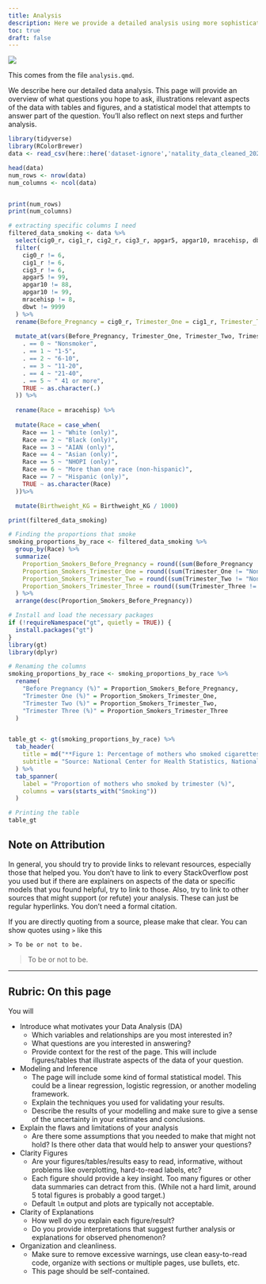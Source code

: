 ```yaml
---
title: Analysis
description: Here we provide a detailed analysis using more sophisticated statistics techniques.
toc: true
draft: false
---
```


![](https://upload.wikimedia.org/wikipedia/commons/7/77/Pebbleswithquarzite.jpg)


This comes from the file `analysis.qmd`.

We describe here our detailed data analysis.
This page will provide an overview of what questions you hope to ask, illustrations relevant aspects of the data with tables and figures, and a statistical model that attempts to answer part of the question.
You'll also reflect on next steps and further analysis.

```r
library(tidyverse)
library(RColorBrewer) 
data <- read_csv(here::here('dataset-ignore','natality_data_cleaned_2021.csv'))
```

```r
head(data)
num_rows <- nrow(data)
num_columns <- ncol(data)


print(num_rows)
print(num_columns)

# extracting specific columns I need
filtered_data_smoking <- data %>%
  select(cig0_r, cig1_r, cig2_r, cig3_r, apgar5, apgar10, mracehisp, dbwt) %>%
  filter(
    cig0_r != 6,
    cig1_r != 6,
    cig3_r != 6,
    apgar5 != 99,
    apgar10 != 88,
    apgar10 != 99,
    mracehisp != 8,
    dbwt != 9999
  ) %>%
  rename(Before_Pregnancy = cig0_r, Trimester_One = cig1_r, Trimester_Two = cig2_r, Trimester_Three = cig3_r, APGAR_FIVE = apgar5, APGAR_10 = apgar10, Birthweight_KG = dbwt) %>%
  
  mutate_at(vars(Before_Pregnancy, Trimester_One, Trimester_Two, Trimester_Three), ~case_when(
    . == 0 ~ "Nonsmoker",
    . == 1 ~ "1-5",
    . == 2 ~ "6-10",
    . == 3 ~ "11-20",
    . == 4 ~ "21-40",
    . == 5 ~ " 41 or more",
    TRUE ~ as.character(.)
  )) %>%
  
  rename(Race = mracehisp) %>%
  
  mutate(Race = case_when(
    Race == 1 ~ "White (only)",
    Race == 2 ~ "Black (only)",
    Race == 3 ~ "AIAN (only)",
    Race == 4 ~ "Asian (only)",
    Race == 5 ~ "NHOPI (only)",
    Race == 6 ~ "More than one race (non-hispanic)",
    Race == 7 ~ "Hispanic (only)",
    TRUE ~ as.character(Race)
  ))%>%

  mutate(Birthweight_KG = Birthweight_KG / 1000)

print(filtered_data_smoking)

```
```r
# Finding the proportions that smoke
smoking_proportions_by_race <- filtered_data_smoking %>%
  group_by(Race) %>%
  summarize(
    Proportion_Smokers_Before_Pregnancy = round((sum(Before_Pregnancy != "Nonsmoker") / n()) * 100, 2),
    Proportion_Smokers_Trimester_One = round((sum(Trimester_One != "Nonsmoker") / n()) * 100, 2),
    Proportion_Smokers_Trimester_Two = round((sum(Trimester_Two != "Nonsmoker") / n()) * 100, 2),
    Proportion_Smokers_Trimester_Three = round((sum(Trimester_Three != "Nonsmoker") / n()) * 100, 2)
  ) %>%
  arrange(desc(Proportion_Smokers_Before_Pregnancy))

# Install and load the necessary packages
if (!requireNamespace("gt", quietly = TRUE)) {
  install.packages("gt")
}
library(gt)
library(dplyr)

# Renaming the columns
smoking_proportions_by_race <- smoking_proportions_by_race %>%
  rename(
    "Before Pregnancy (%)" = Proportion_Smokers_Before_Pregnancy,
    "Trimester One (%)" = Proportion_Smokers_Trimester_One,
    "Trimester Two (%)" = Proportion_Smokers_Trimester_Two,
    "Trimester Three (%)" = Proportion_Smokers_Trimester_Three
  )


table_gt <- gt(smoking_proportions_by_race) %>%
  tab_header(
    title = md("**Figure 1: Percentage of mothers who smoked cigarettes before and during pregnancy, by trimester and race in the United States, 2021**"),
    subtitle = "Source: National Center for Health Statistics, National Vital Statistics System, Natality"
  ) %>%
  tab_spanner(
    label = "Proportion of mothers who smoked by trimester (%)",
    columns = vars(starts_with("Smoking"))
  )

# Printing the table
table_gt

```



## Note on Attribution

In general, you should try to provide links to relevant resources, especially those that helped you. You don't have to link to every StackOverflow post you used but if there are explainers on aspects of the data or specific models that you found helpful, try to link to those. Also, try to link to other sources that might support (or refute) your analysis. These can just be regular hyperlinks. You don't need a formal citation.


If you are directly quoting from a source, please make that clear. You can show quotes using `>` like this

```
> To be or not to be.
```

> To be or not to be.

-------


## Rubric: On this page

You will


* Introduce what motivates your Data Analysis (DA)
  * Which variables and relationships are you most interested in?
  * What questions are you interested in answering?
  * Provide context for the rest of the page. This will include figures/tables that illustrate aspects of the data of your question.
* Modeling and Inference 
  * The page will include some kind of formal statistical model. This could be a linear regression, logistic regression, or another modeling framework.
  * Explain the techniques you used for validating your results.
  * Describe the results of your modelling and make sure to give a sense of the uncertainty in your estimates and conclusions.
* Explain the flaws and limitations of your analysis
  * Are there some assumptions that you needed to make that might not hold? Is there other data that would help to answer your questions?
* Clarity Figures
  * Are your figures/tables/results easy to read, informative, without problems like overplotting, hard-to-read labels, etc?
  * Each figure should provide a key insight. Too many figures or other data summaries can detract from this. (While not a hard limit, around 5 total figures is probably a good target.)
  * Default `lm` output and plots are typically not acceptable.
* Clarity of Explanations
  * How well do you explain each figure/result?
  * Do you provide interpretations that suggest further analysis or explanations for observed phenomenon?
* Organization and cleanliness.
  * Make sure to remove excessive warnings, use clean easy-to-read code, organize with sections or multiple pages, use bullets, etc.
  * This page should be self-contained.